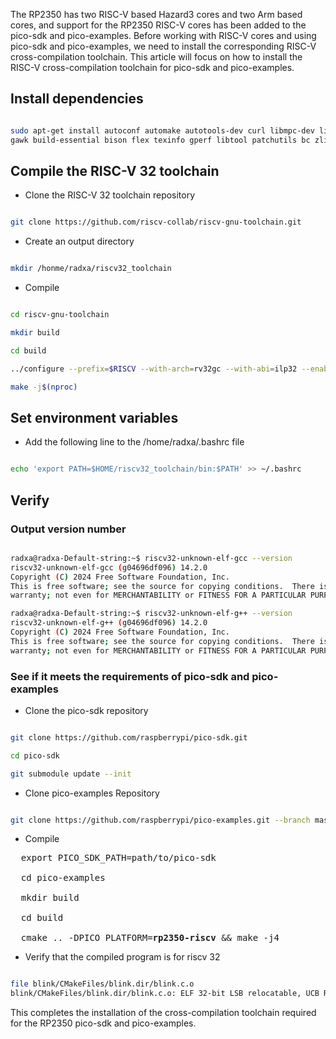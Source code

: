 The RP2350 has two RISC-V based Hazard3 cores and two Arm based cores, and support for the RP2350 RISC-V cores has been added to the pico-sdk and pico-examples.
Before working with RISC-V cores and using pico-sdk and pico-examples, we need to install the corresponding RISC-V cross-compilation toolchain. This article will focus on how to install the RISC-V cross-compilation toolchain for pico-sdk and pico-examples.

## Install dependencies

```bash

sudo apt-get install autoconf automake autotools-dev curl libmpc-dev libmpfr-dev libgmp-dev \
gawk build-essential bison flex texinfo gperf libtool patchutils bc zlib1g-dev libexpat-dev

```

## Compile the RISC-V 32 toolchain

- Clone the RISC-V 32 toolchain repository

```bash

git clone https://github.com/riscv-collab/riscv-gnu-toolchain.git

```

- Create an output directory

```bash

mkdir /honme/radxa/riscv32_toolchain

```

- Compile

```bash

cd riscv-gnu-toolchain

mkdir build

cd build

../configure --prefix=$RISCV --with-arch=rv32gc --with-abi=ilp32 --enable-multilib

make -j$(nproc)

```

## Set environment variables

- Add the following line to the /home/radxa/.bashrc file

```bash

echo 'export PATH=$HOME/riscv32_toolchain/bin:$PATH' >> ~/.bashrc

```

## Verify

### Output version number

```bash

radxa@radxa-Default-string:~$ riscv32-unknown-elf-gcc --version
riscv32-unknown-elf-gcc (g04696df096) 14.2.0
Copyright (C) 2024 Free Software Foundation, Inc.
This is free software; see the source for copying conditions.  There is NO
warranty; not even for MERCHANTABILITY or FITNESS FOR A PARTICULAR PURPOSE.

radxa@radxa-Default-string:~$ riscv32-unknown-elf-g++ --version
riscv32-unknown-elf-g++ (g04696df096) 14.2.0
Copyright (C) 2024 Free Software Foundation, Inc.
This is free software; see the source for copying conditions.  There is NO
warranty; not even for MERCHANTABILITY or FITNESS FOR A PARTICULAR PURPOSE.


```

### See if it meets the requirements of pico-sdk and pico-examples

- Clone the pico-sdk repository

```bash

git clone https://github.com/raspberrypi/pico-sdk.git

cd pico-sdk

git submodule update --init

```

- Clone pico-examples Repository

```bash

git clone https://github.com/raspberrypi/pico-examples.git --branch master

```

- Compile

<pre>
  export PICO_SDK_PATH=path/to/pico-sdk
  <!-- prettier-ignore -->
  cd pico-examples
  <!-- prettier-ignore -->
  mkdir build
  <!-- prettier-ignore -->
  cd build
  <!-- prettier-ignore -->
  cmake .. -DPICO_PLATFORM=<b>rp2350-riscv</b> && make -j4
</pre>

- Verify that the compiled program is for riscv 32

```bash

file blink/CMakeFiles/blink.dir/blink.c.o
blink/CMakeFiles/blink.dir/blink.c.o: ELF 32-bit LSB relocatable, UCB RISC-V, RVC, soft-float ABI, version 1 (SYSV), with debug_info, not stripped


```

This completes the installation of the cross-compilation toolchain required for the RP2350 pico-sdk and pico-examples.
